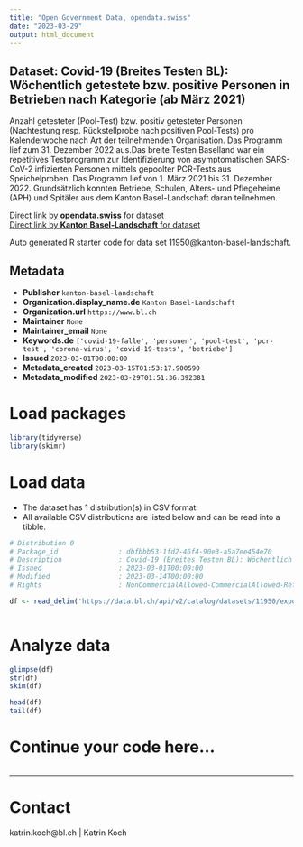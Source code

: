 ```yaml
---
title: "Open Government Data, opendata.swiss"
date: "2023-03-29"
output: html_document
---
```


## Dataset: Covid-19 (Breites Testen BL): Wöchentlich getestete bzw. positive Personen in Betrieben nach Kategorie (ab März 2021)

Anzahl getesteter (Pool-Test) bzw. positiv getesteter Personen (Nachtestung resp. Rückstellprobe nach positiven Pool-Tests) pro Kalenderwoche nach Art der teilnehmenden Organisation. Das Programm lief zum 31. Dezember 2022 aus.Das breite Testen Baselland war ein repetitives
Testprogramm zur Identifizierung von asymptomatischen SARS-CoV-2 infizierten
Personen mittels gepoolter PCR-Tests aus Speichelproben. Das Programm lief von
1. März 2021 bis 31. Dezember 2022. Grundsätzlich konnten Betriebe, Schulen,
Alters- und Pflegeheime (APH) und Spitäler aus dem Kanton Basel-Landschaft
daran teilnehmen.

[Direct link by **opendata.swiss** for dataset](https://opendata.swiss/de/dataset/covid-19-breites-testen-bl-wochentlich-getestete-bzw-positive-personen-in-betrieben-nach-k-2021)<br>
[Direct link by **Kanton Basel-Landschaft** for dataset](https://data.bl.ch/explore/dataset/11950/)

Auto generated R starter code for data set 11950@kanton-basel-landschaft.

## Metadata

- **Publisher** `kanton-basel-landschaft`
- **Organization.display_name.de** `Kanton Basel-Landschaft`
- **Organization.url** `https://www.bl.ch`
- **Maintainer** `None`
- **Maintainer_email** `None`
- **Keywords.de** `['covid-19-falle', 'personen', 'pool-test', 'pcr-test', 'corona-virus', 'covid-19-tests', 'betriebe']`
- **Issued** `2023-03-01T00:00:00`
- **Metadata_created** `2023-03-15T01:53:17.900590`
- **Metadata_modified** `2023-03-29T01:51:36.392381`


# Load packages

```r

library(tidyverse)
library(skimr)

```

# Load data

-   The dataset has 1 distribution(s) in CSV format.
-   All available CSV distributions are listed below and can be read into a tibble.

```r

# Distribution 0
# Package_id               : dbfbbb53-1fd2-46f4-90e3-a5a7ee454e70
# Description              : Covid-19 (Breites Testen BL): Wöchentlich getestete bzw. positive Personen in Betrieben nach Kategorie (ab März 2021) (csv)
# Issued                   : 2023-03-01T00:00:00
# Modified                 : 2023-03-14T00:00:00
# Rights                   : NonCommercialAllowed-CommercialAllowed-ReferenceRequired

df <- read_delim('https://data.bl.ch/api/v2/catalog/datasets/11950/exports/csv')



```

# Analyze data

```r

glimpse(df)
str(df)
skim(df)

head(df)
tail(df)

```

# Continue your code here...

```r

```

------------------------------------------------------------------------

# Contact

katrin.koch@bl.ch | Katrin Koch
